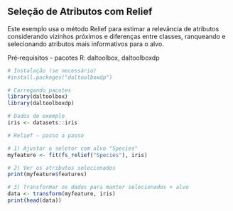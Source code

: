 ## Seleção de Atributos com Relief

Este exemplo usa o método Relief para estimar a relevância de atributos considerando vizinhos próximos e diferenças entre classes, ranqueando e selecionando atributos mais informativos para o alvo.

Pré‑requisitos
- pacotes R: daltoolbox, daltoolboxdp

```r
# Instalação (se necessário)
#install.packages("daltoolboxdp")
```

```r
# Carregando pacotes
library(daltoolbox)
library(daltoolboxdp)
```


```r
# Dados de exemplo
iris <- datasets::iris
```

```r
# Relief — passo a passo

# 1) Ajustar o seletor com alvo "Species"
myfeature <- fit(fs_relief("Species"), iris)

# 2) Ver os atributos selecionados
print(myfeature$features)

# 3) Transformar os dados para manter selecionados + alvo
data <- transform(myfeature, iris)
print(head(data))
```

